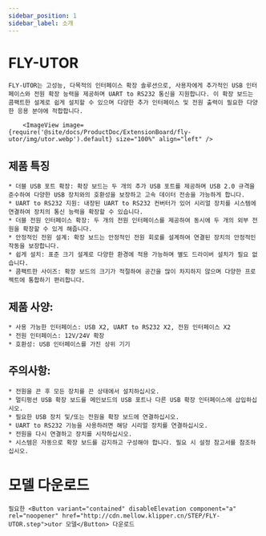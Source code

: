 ```yaml
---
sidebar_position: 1
sidebar_label: 소개
---
```




# FLY-UTOR

    FLY-UTOR는 고성능, 다목적의 인터페이스 확장 솔루션으로, 사용자에게 추가적인 USB 인터페이스와 전원 확장 능력을 제공하며 UART to RS232 통신을 지원합니다. 이 확장 보드는 콤팩트한 설계로 쉽게 설치할 수 있으며 다양한 추가 인터페이스 및 전원 출력이 필요한 다양한 응용 분야에 적합합니다.

        <ImageView image={require('@site/docs/ProductDoc/ExtensionBoard/fly-utor/img/utor.webp').default} size="100%" align="left" />


## 제품 특징

    * 더블 USB 포트 확장: 확장 보드는 두 개의 추가 USB 포트를 제공하며 USB 2.0 규격을 준수하여 다양한 USB 장치와의 호환성을 보장하고 고속 데이터 전송을 가능하게 합니다.
    * UART to RS232 지원: 내장된 UART to RS232 컨버터가 있어 시리얼 장치를 시스템에 연결하여 장치의 통신 능력을 확장할 수 있습니다.
    * 더블 전원 인터페이스 확장: 두 개의 전원 인터페이스를 제공하여 동시에 두 개의 외부 전원을 확장할 수 있게 해줍니다.
    * 안정적인 전원 설계: 확장 보드는 안정적인 전원 회로를 설계하여 연결된 장치의 안정적인 작동을 보장합니다.
    * 쉽게 설치: 표준 크기 설계로 다양한 환경에 적용 가능하며 별도 드라이버 설치가 필요 없습니다.
    * 콤팩트한 사이즈: 확장 보드의 크기가 적절하여 공간을 많이 차지하지 않으며 다양한 프로젝트에 통합하기 편리합니다.

## 제품 사양:

    * 사용 가능한 인터페이스: USB X2, UART to RS232 X2, 전원 인터페이스 X2
    * 전원 인터페이스: 12V/24V 확장
    * 호환성: USB 인터페이스를 가진 상위 기기

## 주의사항:

    * 전원을 끈 후 모든 장치를 끈 상태에서 설치하십시오.
    * 멀티펑션 USB 확장 보드를 메인보드의 USB 포트나 다른 USB 확장 인터페이스에 삽입하십시오.
    * 필요한 USB 장치 및/또는 전원을 확장 보드에 연결하십시오.
    * UART to RS232 기능을 사용하려면 해당 시리얼 장치를 연결하십시오.
    * 전원을 다시 연결하고 장치를 시작하십시오.
    * 시스템은 자동으로 확장 보드를 감지하고 구성해야 합니다. 필요 시 설정 참고서를 참조하십시오.

# 모델 다운로드
    필요한 <Button variant="contained" disableElevation component="a" rel="noopener" href="http://cdn.mellow.klipper.cn/STEP/FLY-UTOR.step">utor 모델</Button> 다운로드
